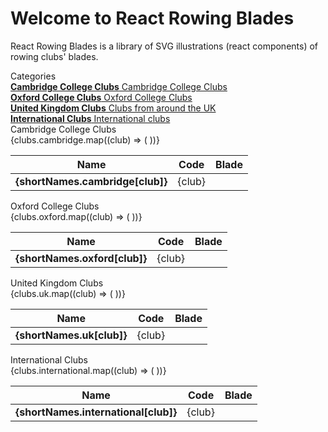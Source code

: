 
<Meta title="Example/Introduction" />

<style>{`
  .subheading {
    --mediumdark: '#999999';
    font-weight: 900;
    font-size: 13px;
    color: #999;
    letter-spacing: 6px;
    line-height: 24px;
    text-transform: uppercase;
    margin-bottom: 12px;
    margin-top: 40px;
  }

.link-list {
display: grid;
grid-template-columns: 1fr;
grid-template-rows: 1fr 1fr;
row-gap: 10px;
}

@media (min-width: 620px) {
.link-list {
row-gap: 20px;
column-gap: 20px;
grid-template-columns: 1fr 1fr;
}
}

@media all and (-ms-high-contrast:none) {
.link-list {
display: -ms-grid;
-ms-grid-columns: 1fr 1fr;
-ms-grid-rows: 1fr 1fr;
}
}

.link-item {
display: block;
padding: 20px 30px 20px 15px;
border: 1px solid #00000010;
border-radius: 5px;
transition: background 150ms ease-out, border 150ms ease-out, transform 150ms ease-out;
color: #333333;
display: flex;
align-items: flex-start;
}

.link-item:hover {
border-color: #1EA7FD50;
transform: translate3d(0, -3px, 0);
box-shadow: rgba(0, 0, 0, 0.08) 0 3px 10px 0;
}

.link-item:active {
border-color: #1EA7FD;
transform: translate3d(0, 0, 0);
}

.link-item strong {
font-weight: 700;
display: block;
margin-bottom: 2px;
}

.link-item svg {
height: 64px;
width: 64px;
margin-right: 15px;
flex: none;
}

.link-item span {
font-size: 14px;
line-height: 20px;
}
`}</style>

# Welcome to React Rowing Blades

React Rowing Blades is a library of SVG illustrations (react components) of rowing clubs' blades.

<div class="subheading">Categories</div>

<div class="link-list">
  <a href="#cambridge-college">
    <div class="link-item">
      <Blade club="emm" />
      <span>
        <strong>Cambridge College Clubs</strong>
        Cambridge College Clubs
      </span>
    </div>
  </a>
  <a href="#oxford-college">
    <div class="link-item">
      <Blade club="oro" />
      <span>
        <strong>Oxford College Clubs</strong>
        Oxford College Clubs
      </span>
    </div>
  </a>
  <a href="#united-kingdom">
    <div class="link-item">
      <Blade club="dur" />
      <span>
        <strong>United Kingdom Clubs</strong>
        Clubs from around the UK
      </span>
    </div>
  </a>
  <a href="#international">
    <div class="link-item">
      <Blade club="gbr" />
      <span>
        <strong>International Clubs</strong>
        International clubs
      </span>
    </div>
  </a>
</div>

<div class="subheading" id="cambridge-college">
  Cambridge College Clubs
</div>

<div>
  <table>
    <thead>
      <tr>
        <th>Name</th>
        <th>Code</th>
        <th>Blade</th>
      </tr>
    </thead>
    <tbody>
      {clubs.cambridge.map((club) => (
        <tr key={club}>
          <td>
            <strong>{shortNames.cambridge[club]}</strong>
          </td>
          <td>{club}</td>
          <td>
            <Blade club={club} size={100} />
          </td>
        </tr>
      ))}
    </tbody>
  </table>
</div>

<div class="subheading" id="oxford-college">
  Oxford College Clubs
</div>

<div>
  <table>
    <thead>
      <tr>
        <th>Name</th>
        <th>Code</th>
        <th>Blade</th>
      </tr>
    </thead>
    <tbody>
      {clubs.oxford.map((club) => (
        <tr key={club}>
          <td>
            <strong>{shortNames.oxford[club]}</strong>
          </td>
          <td>{club}</td>
          <td>
            <Blade club={club} size={100} />
          </td>
        </tr>
      ))}
    </tbody>
  </table>
</div>

<div class="subheading" id="united-kingdom">
  United Kingdom Clubs
</div>

<div>
  <table>
    <thead>
      <tr>
        <th>Name</th>
        <th>Code</th>
        <th>Blade</th>
      </tr>
    </thead>
    <tbody>
      {clubs.uk.map((club) => (
        <tr key={club}>
          <td>
            <strong>{shortNames.uk[club]}</strong>
          </td>
          <td>{club}</td>
          <td>
            <Blade club={club} size={100} />
          </td>
        </tr>
      ))}
    </tbody>
  </table>
</div>

<div class="subheading" id="international">
  International Clubs
</div>

<div>
  <table>
    <thead>
      <tr>
        <th>Name</th>
        <th>Code</th>
        <th>Blade</th>
      </tr>
    </thead>
    <tbody>
      {clubs.international.map((club) => (
        <tr key={club}>
          <td>
            <strong>{shortNames.international[club]}</strong>
          </td>
          <td>{club}</td>
          <td>
            <Blade club={club} size={100} />
          </td>
        </tr>
      ))}
    </tbody>
  </table>
</div>
